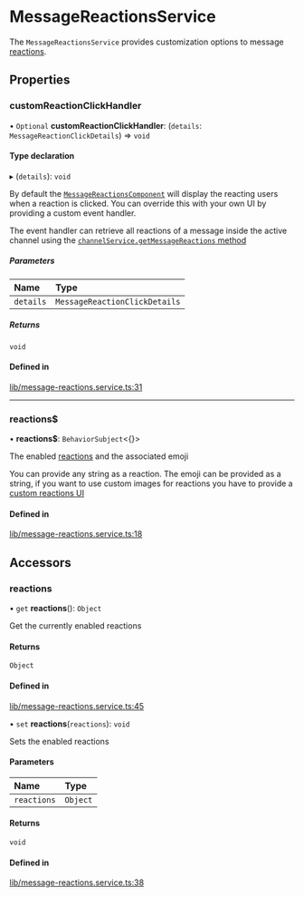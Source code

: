 # MessageReactionsService

The `MessageReactionsService` provides customization options to message [reactions](https://getstream.io/chat/docs/javascript/send_reaction/?language=javascript).

## Properties

### customReactionClickHandler

• `Optional` **customReactionClickHandler**: (`details`: `MessageReactionClickDetails`) => `void`

#### Type declaration

▸ (`details`): `void`

By default the [`MessageReactionsComponent`](../../components/MessageReactionsComponent) will display the reacting users when a reaction is clicked. You can override this with your own UI by providing a custom event handler.

The event handler can retrieve all reactions of a message inside the active channel using the [`channelService.getMessageReactions` method](../../services/ChannelService/#getmessagereactions)

##### Parameters

| Name | Type |
| :------ | :------ |
| `details` | `MessageReactionClickDetails` |

##### Returns

`void`

#### Defined in

[lib/message-reactions.service.ts:31](https://github.com/GetStream/stream-chat-angular/blob/a0d2c13/projects/stream-chat-angular/src/lib/message-reactions.service.ts#L31)

___

### reactions$

• **reactions$**: `BehaviorSubject`<{}\>

The enabled [reactions](https://getstream.io/chat/docs/javascript/send_reaction/?language=javascript) and the associated emoji

You can provide any string as a reaction. The emoji can be provided as a string, if you want to use custom images for reactions you have to provide a [custom reactions UI](../../services/CustomTemplatesService/#messagereactionstemplate)

#### Defined in

[lib/message-reactions.service.ts:18](https://github.com/GetStream/stream-chat-angular/blob/a0d2c13/projects/stream-chat-angular/src/lib/message-reactions.service.ts#L18)

## Accessors

### reactions

• `get` **reactions**(): `Object`

Get the currently enabled reactions

#### Returns

`Object`

#### Defined in

[lib/message-reactions.service.ts:45](https://github.com/GetStream/stream-chat-angular/blob/a0d2c13/projects/stream-chat-angular/src/lib/message-reactions.service.ts#L45)

• `set` **reactions**(`reactions`): `void`

Sets the enabled reactions

#### Parameters

| Name | Type |
| :------ | :------ |
| `reactions` | `Object` |

#### Returns

`void`

#### Defined in

[lib/message-reactions.service.ts:38](https://github.com/GetStream/stream-chat-angular/blob/a0d2c13/projects/stream-chat-angular/src/lib/message-reactions.service.ts#L38)
